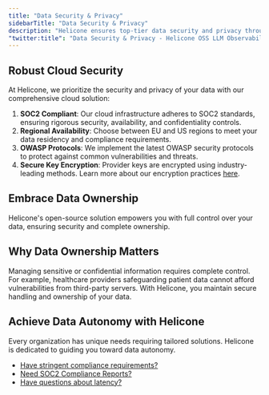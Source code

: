 ```yaml
---
title: "Data Security & Privacy"
sidebarTitle: "Data Security & Privacy"
description: "Helicone ensures top-tier data security and privacy through our SOC2 compliant cloud solution, with options for enhanced control and data ownership."
"twitter:title": "Data Security & Privacy - Helicone OSS LLM Observability"
---
```



## Robust Cloud Security

At Helicone, we prioritize the security and privacy of your data with our comprehensive cloud solution:

1. **SOC2 Compliant**: Our cloud infrastructure adheres to SOC2 standards, ensuring rigorous security, availability, and confidentiality controls.
2. **Regional Availability**: Choose between EU and US regions to meet your data residency and compliance requirements.
3. **OWASP Protocols**: We implement the latest OWASP security protocols to protect against common vulnerabilities and threats.
4. **Secure Key Encryption**: Provider keys are encrypted using industry-leading methods. Learn more about our encryption practices [here](/features/advanced-usage/vault#how-we-encrypt-your-provider-key-securely).

## Embrace Data Ownership

Helicone's open-source solution empowers you with full control over your data, ensuring security and complete ownership.

## Why Data Ownership Matters

Managing sensitive or confidential information requires complete control. For example, healthcare providers safeguarding patient data cannot afford vulnerabilities from third-party servers. With Helicone, you maintain secure handling and ownership of your data.

## Achieve Data Autonomy with Helicone

Every organization has unique needs requiring tailored solutions. Helicone is dedicated to guiding you toward data autonomy.

<FaqHeader />

- [Have stringent compliance requirements?](/faq/compliance)
- [Need SOC2 Compliance Reports?](/faq/soc2)
- [Have questions about latency?](/references/latency-affect)

<QuestionsSection />
